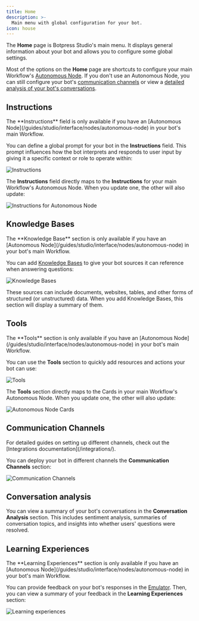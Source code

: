 ```yaml
---
title: Home
description: >-
  Main menu with global configuration for your bot.
icon: house
---
```



The <Icon icon="house"/> **Home** page is Botpress Studio's main menu. It displays general information about your bot and allows you to configure some global settings.

Most of the options on the **Home** page are shortcuts to configure your main Workflow's [Autonomous Node](/guides/studio/interface/nodes/autonomous-node). If you don't use an Autonomous Node, you can still configure your bot's [communication channels](#communication-channels) or view a [detailed analysis of your bot's conversations](#conversation-analysis).

## Instructions

<Note>
  The **Instructions** field is only available if you have an [Autonomous Node](/guides/studio/interface/nodes/autonomous-node) in your bot's main Workflow.
</Note>

You can define a global prompt for your bot in the **Instructions** field. This prompt influences how the bot interprets and responds to user input by giving it a specific context or role to operate within:

<Image
  alt="Instructions"
  src="/guides/studio/interface/home-instructions.png"
  srcDark="/guides/studio/interface/home-instructions-dark.png"
/>

The **Instructions** field directly maps to the **Instructions** for your main Workflow's Autonomous Node. When you update one, the other will also update:

<Image
  alt="Instructions for Autonomous Node"
  src="/guides/studio/interface/node-instructions.png"
  srcDark="/guides/studio/interface/node-instructions-dark.png"
/>

## Knowledge Bases

<Note>
  The **Knowledge Base** section is only available if you have an [Autonomous Node](/guides/studio/interface/nodes/autonomous-node) in your bot's main Workflow.
</Note>

You can add [Knowledge Bases](/guides/studio/interface/knowledge-base/) to give your bot sources it can reference when answering questions:

<Image
  alt="Knowledge Bases"
  src="/guides/studio/interface/knowledge-base.png"
  srcDark="/guides/studio/interface/knowledge-base-dark.png"
/>

These sources can include documents, websites, tables, and other forms of structured (or unstructured) data. When you add Knowledge Bases, this section will display a summary of them.

## Tools

<Note>
  The **Tools** section is only available if you have an [Autonomous Node](/guides/studio/interface/nodes/autonomous-node) in your bot's main Workflow.
</Note>

You can use the **Tools** section to quickly add resources and actions your bot can use:

<Image
  alt="Tools"
  src="/guides/studio/interface/tools.png"
  srcDark="/guides/studio/interface/tools-dark.png"
/>

The **Tools** section directly maps to the Cards in your main Workflow's Autonomous Node. When you update one, the other will also update:

<Image
  alt="Autonomous Node Cards"
  src="/guides/studio/interface/node-cards.png"
  srcDark="/guides/studio/interface/node-cards-dark.png"
/>

## Communication Channels

<Tip>
  For detailed guides on setting up different channels, check out the [Integrations documentation](/integrations/).
</Tip>

You can deploy your bot in different channels  the **Communication Channels** section:

<Image
  alt="Communication Channels"
  src="/guides/studio/interface/comm-channels.png"
  srcDark="/guides/studio/interface/comm-channels-dark.png"
/>

## Conversation analysis

You can view a summary of your bot's conversations in the **Conversation Analysis** section. This includes sentiment analysis, summaries of conversation topics, and insights into whether users' questions were resolved.

## Learning Experiences

<Note>
  The **Learning Experiences** section is only available if you have an [Autonomous Node](/guides/studio/interface/nodes/autonomous-node) in your bot's main Workflow.
</Note>

You can provide feedback on your bot's responses in the [Emulator](/guides/studio/interface/emulator). Then, you can view a summary of your feedback in the **Learning Experiences** section:

<Image
  alt="Learning experiences"
  src="/guides/studio/interface/learning-experiences.png"
  srcDark="/guides/studio/interface/learning-experiences-dark.png"
/>